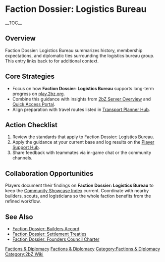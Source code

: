 {{Short description|Faction Dossier: Logistics Bureau summarizes history, membership expectations, and diplomatic ties surrounding the logistics bureau group}}
= Faction Dossier: Logistics Bureau =
{{2bZ Navbox}}
__TOC__

== Overview ==
Faction Dossier: Logistics Bureau summarizes history, membership expectations, and
diplomatic ties surrounding the logistics bureau group. This entry links back to
[[Category:Factions & Diplomacy|Factions & Diplomacy]] for additional context.

== Core Strategies ==
* Focus on how '''Faction Dossier: Logistics Bureau''' supports long-term progress on [[play.2bz.org]].
* Combine this guidance with insights from [[2bZ Server Overview]] and [[Quick Access Portal]].
* Align preparation with travel routes listed in [[Transport Planner Hub]].

== Action Checklist ==
# Review the [[Category:Factions & Diplomacy|Factions & Diplomacy]] standards that apply to Faction Dossier: Logistics Bureau.
# Apply the guidance at your current base and log results on the [[Player Support Hub]].
# Share feedback with teammates via in-game chat or the community channels.

== Collaboration Opportunities ==
Players document their findings on '''Faction Dossier: Logistics Bureau''' to keep the
[[Community Showcase Index]] current. Coordinate with nearby builders, scouts, and
logisticians so the whole faction benefits from the refined workflow.

== See Also ==
* [[Faction Dossier: Builders Accord]]
* [[Faction Dossier: Settlement Treaties]]
* [[Faction Dossier: Founders Council Charter]]

[[Category:Factions & Diplomacy]]
[[Category:2bZ Wiki]]
